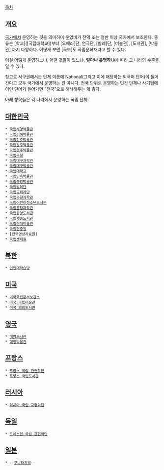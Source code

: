 [[목차]]
== 개요 ==
[[국가]]에서 운영하는 것을 의미하며 운영비가 전액 또는 절반 이상 국가에서 보조한다. 종류는 [학교]([국립대학교])부터 [오페라]단, 연극단, [발레]단, [미술관], [도서관], [박물관] 까지 다양하다. 어떻게 보면 [국보]도 국립문화재라고 할 수 있다.

이걸 어떻게 운영하느냐, 어떤 것들이 있느냐, '''얼마나 유명하냐'''에 따라 그 나라의 수준을 알 수 있다.

참고로 서구권에서는 단체 이름에 National(그리고 이에 해당하는 외국어 단어)이 들어간다고 모두 국가에서 운영하는 건 아니다. 전국 단위로 운영하는 민간 단체나 사기업에 이런 단어가 들어가면 "전국"으로 해석해주는 게 좋다.

아래 항목들은 각 나라에서 운영하는 국립 단체.

== [[대한민국]] ==
 * [[국립해양박물관]]
 * [[국립김해박물관]]
 * [[국립진주박물관]]
 * [[국립광주박물관]]
 * [[국립경주박물관]]
 * [[국립극장]]
 * [[국립대구과학관]]
 * [[국립대구박물관]]
 * [[국립대학교]]
 * [[국립민속박물관]]
 * [[국립중앙박물관]]
 * [[국립발레단]]
 * [[국립오페라단]]
 * [[국립과천과학관]]
 * [[국립어린이청소년도서관]]
 * [[국립중앙과학관]]
 * [[국립중앙도서관]]
 * [[국립세종도서관]] 
 * [[국립현대미술관]]
 * [[국립현충원]]
 * [한국영상자료원]
 * [[국립생태원]]

== [[북한]] ==
 * [[인민대학습당]]

== [[미국]] ==
 * [[미국국립문서보관소]]
 * [[미국 국립미술관]]
 * [[미국 의회도서관]]

== [[영국]] ==
 * [[대영도서관]]
 * [[대영박물관]]

== [[프랑스]] ==
 * [[프랑스 국립 관현악단]]
 * [[프랑스 국립도서관]]

== [[러시아]] ==
 * [[러시아 국립 교향악단]]

== [[독일]] ==
 * [[드레스덴 국립 관현악단]]

== [[일본]] ==
 * --[[쿠니타치역]]--
